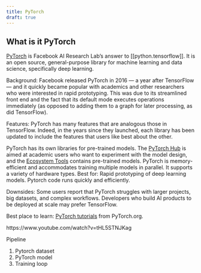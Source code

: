 ```yaml
---
title: PyTorch
draft: true
---
```


## What is it PyTorch

[PyTorch](https://pytorch.org/) is Facebook AI Research Lab’s answer to [[python.tensorflow]]. It is an open source, general-purpose library for machine learning and data science, specifically deep learning.

Background: Facebook released PyTorch in 2016 — a year after TensorFlow — and it quickly became popular with academics and other researchers who were interested in rapid prototyping. This was due to its streamlined front end and the fact that its default mode executes operations immediately (as opposed to adding them to a graph for later processing, as did TensorFlow).

Features: PyTorch has many features that are analogous those in TensorFlow. Indeed, in the years since they launched, each library has been updated to include the features that users like best about the other.

PyTorch has its own libraries for pre-trained models. The [PyTorch Hub](https://pytorch.org/hub/) is aimed at academic users who want to experiment with the model design, and the [Ecosystem Tools](https://pytorch.org/ecosystem/) contains pre-trained models.
PyTorch is memory-efficient and accommodates training multiple models in parallel.
It supports a variety of hardware types.
Best for: Rapid prototyping of deep learning models. Pytorch code runs quickly and efficiently.

Downsides: Some users report that PyTorch struggles with larger projects, big datasets, and complex workflows. Developers who build AI products to be deployed at scale may prefer TensorFlow.

Best place to learn: [PyTorch tutorials](https://pytorch.org/tutorials/) from PyTorch.org.

https://www.youtube.com/watch?v=tHL5STNJKag

Pipeline

1. Pytorch dataset
2. PyTorch model
3. Training loop

